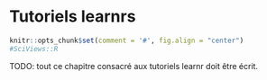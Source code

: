 # Tutoriels learnrs {#learnr}

```r
knitr::opts_chunk$set(comment = '#', fig.align = "center")
#SciViews::R
```

TODO: tout ce chapitre consacré aux tutoriels learnr doit être écrit.
